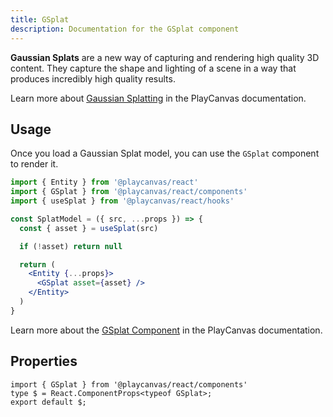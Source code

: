 ```yaml
---
title: GSplat
description: Documentation for the GSplat component
---
```


**Gaussian Splats** are a new way of capturing and rendering high quality 3D content. They capture the shape and lighting of a scene in a way that produces incredibly high quality results.

Learn more about [Gaussian Splatting](/user-manual/gaussian-splatting/) in the PlayCanvas documentation.

## Usage

Once you load a Gaussian Splat model, you can use the `GSplat` component to render it.

```jsx copy
import { Entity } from '@playcanvas/react'
import { GSplat } from '@playcanvas/react/components'
import { useSplat } from '@playcanvas/react/hooks'

const SplatModel = ({ src, ...props }) => {
  const { asset } = useSplat(src)

  if (!asset) return null

  return (
    <Entity {...props}>
      <GSplat asset={asset} />
    </Entity>
  )
}
```

Learn more about the [GSplat Component](https://api.playcanvas.com/engine/classes/GSplatComponent.html) in the PlayCanvas documentation.

## Properties

```tsx asTypedoc
import { GSplat } from '@playcanvas/react/components'
type $ = React.ComponentProps<typeof GSplat>;
export default $;
```

